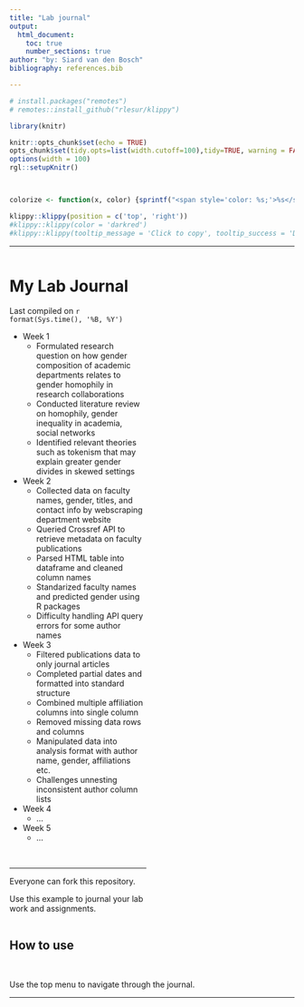 ```yaml
---
title: "Lab journal"
output:
  html_document:
    toc: true
    number_sections: true
author: "by: Siard van den Bosch"
bibliography: references.bib

---
```



```r
# install.packages("remotes")
# remotes::install_github("rlesur/klippy")
```

```r
library(knitr)

knitr::opts_chunk$set(echo = TRUE)
opts_chunk$set(tidy.opts=list(width.cutoff=100),tidy=TRUE, warning = FALSE, message = FALSE,comment = "#>", cache=TRUE, class.source=c("Research question"), class.output=c("test2"))
options(width = 100)
rgl::setupKnitr()



colorize <- function(x, color) {sprintf("<span style='color: %s;'>%s</span>", color, x) }

```

```r
klippy::klippy(position = c('top', 'right'))
#klippy::klippy(color = 'darkred')
#klippy::klippy(tooltip_message = 'Click to copy', tooltip_success = 'Done')
```




----

:::::::::::::: {.columns}
::: {.column width="50%"}

# My Lab Journal
Last compiled on `r format(Sys.time(), '%B, %Y')`


- Week 1 
  - Formulated research question on how gender composition of academic departments relates to gender homophily in research collaborations
  - Conducted literature review on homophily, gender inequality in academia, social networks
  - Identified relevant theories such as tokenism that may explain greater gender divides in skewed settings

- Week 2
  - Collected data on faculty names, gender, titles, and contact info by webscraping department website 
  - Queried Crossref API to retrieve metadata on faculty publications
  - Parsed HTML table into dataframe and cleaned column names 
  - Standarized faculty names and predicted gender using R packages
  - Difficulty handling API query errors for some author names
  
- Week 3 
  - Filtered publications data to only journal articles
  - Completed partial dates and formatted into standard structure
  - Combined multiple affiliation columns into single column
  - Removed missing data rows and columns
  - Manipulated data into analysis format with author name, gender, affiliations etc.
  - Challenges unnesting inconsistent author column lists
  
- Week 4
  - ...
  
- Week 5
   - ...

<br>

----


Everyone can fork this repository.

Use this example to journal your lab work and assignments.


:::
::: {.column width="50%"}




:::
::::::::::::::



## How to use

<br>

Use the top menu to navigate through the journal.


----






